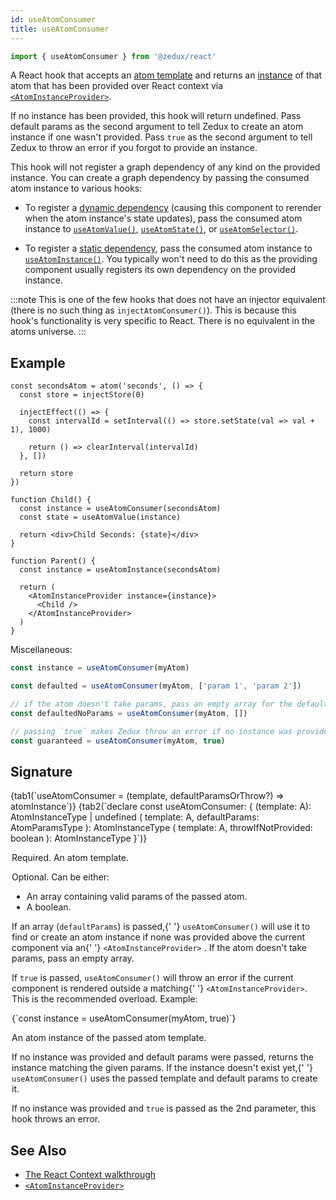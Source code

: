 ```yaml
---
id: useAtomConsumer
title: useAtomConsumer
---
```



```ts
import { useAtomConsumer } from '@zedux/react'
```

A React hook that accepts an [atom template](../classes/AtomTemplate) and returns an [instance](../classes/AtomInstance) of that atom that has been provided over React context via [`<AtomInstanceProvider>`](../components/AtomInstanceProvider).

If no instance has been provided, this hook will return undefined. Pass default params as the second argument to tell Zedux to create an atom instance if one wasn't provided. Pass `true` as the second argument to tell Zedux to throw an error if you forgot to provide an instance.

This hook will not register a graph dependency of any kind on the provided instance. You can create a graph dependency by passing the consumed atom instance to various hooks:

- To register a [dynamic dependency](../glossary#dynamic-graph-dependency) (causing this component to rerender when the atom instance's state updates), pass the consumed atom instance to [`useAtomValue()`](useAtomValue), [`useAtomState()`](useAtomState), or [`useAtomSelector()`](useAtomSelector).

- To register a [static dependency](../glossary#static-graph-dependency), pass the consumed atom instance to [`useAtomInstance()`](useAtomInstance). You typically won't need to do this as the providing component usually registers its own dependency on the provided instance.

:::note
This is one of the few hooks that does not have an injector equivalent (there is no such thing as `injectAtomConsumer()`). This is because this hook's functionality is very specific to React. There is no equivalent in the atoms universe.
:::

## Example

```tsx live ecosystemId=useAtomConsumer/example resultVar=Parent
const secondsAtom = atom('seconds', () => {
  const store = injectStore(0)

  injectEffect(() => {
    const intervalId = setInterval(() => store.setState(val => val + 1), 1000)

    return () => clearInterval(intervalId)
  }, [])

  return store
})

function Child() {
  const instance = useAtomConsumer(secondsAtom)
  const state = useAtomValue(instance)

  return <div>Child Seconds: {state}</div>
}

function Parent() {
  const instance = useAtomInstance(secondsAtom)

  return (
    <AtomInstanceProvider instance={instance}>
      <Child />
    </AtomInstanceProvider>
  )
}
```

Miscellaneous:

```ts
const instance = useAtomConsumer(myAtom)

const defaulted = useAtomConsumer(myAtom, ['param 1', 'param 2'])

// if the atom doesn't take params, pass an empty array for the default params:
const defaultedNoParams = useAtomConsumer(myAtom, [])

// passing `true` makes Zedux throw an error if no instance was provided:
const guaranteed = useAtomConsumer(myAtom, true)
```

## Signature

<Tabs>
  {tab1(`useAtomConsumer = (template, defaultParamsOrThrow?) => atomInstance`)}
  {tab2(`declare const useAtomConsumer: {
  <A extends AnyAtomTemplate>(template: A): AtomInstanceType<A> | undefined
  <A extends AnyAtomTemplate>(
    template: A,
    defaultParams: AtomParamsType<A>
  ): AtomInstanceType<A>
  <A extends AnyAtomTemplate>(
    template: A,
    throwIfNotProvided: boolean
  ): AtomInstanceType<A>
}`)}
</Tabs>

<Legend>
  <Item name="template">
    <p>
      Required. An <Link to="../classes/AtomTemplate">atom template</Link>.
    </p>
  </Item>
  <Item name="defaultParamsOrThrow">
    <p>Optional. Can be either:</p>
    <ul>
      <li>An array containing valid params of the passed atom.</li>
      <li>A boolean.</li>
    </ul>
    <p>
      If an array (<code>defaultParams</code>) is passed,{' '}
      <code>useAtomConsumer()</code> will use it to find or create an atom
      instance if none was provided above the current component via an{' '}
      <Link to="../components/AtomInstanceProvider">
        <code>&lt;AtomInstanceProvider&gt;</code>
      </Link>
      . If the atom doesn't take params, pass an empty array.
    </p>
    <p>
      If <code>true</code> is passed, <code>useAtomConsumer()</code> will throw
      an error if the current component is rendered outside a matching{' '}
      <code>&lt;AtomInstanceProvider&gt;</code>. This is the recommended
      overload. Example:
    </p>
    <Ts>{`const instance = useAtomConsumer(myAtom, true)`}</Ts>
  </Item>
  <Item name="Returns">
    <p>
      An <Link to="../classes/AtomInstance">atom instance</Link> of the passed
      atom template.
    </p>
    <p>
      If no instance was provided and default params were passed, returns the
      instance matching the given params. If the instance doesn't exist yet,{' '}
      <code>useAtomConsumer()</code> uses the passed template and default params
      to create it.
    </p>
    <p>
      If no instance was provided and <code>true</code> is passed as the 2nd
      parameter, this hook throws an error.
    </p>
  </Item>
</Legend>

## See Also

- [The React Context walkthrough](../../walkthrough/react-context)
- [`<AtomInstanceProvider>`](../components/AtomInstanceProvider)
